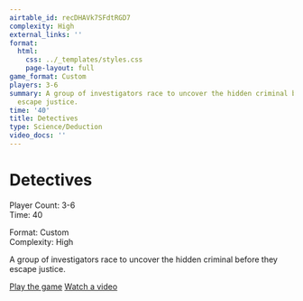 ```yaml
---
airtable_id: recDHAVk7SFdtRGD7
complexity: High
external_links: ''
format:
  html:
    css: ../_templates/styles.css
    page-layout: full
game_format: Custom
players: 3-6
summary: A group of investigators race to uncover the hidden criminal before they
  escape justice.
time: '40'
title: Detectives
type: Science/Deduction
video_docs: ''
---
```


# Detectives

:::{.game-info-box}
:::{.game-stats}
:::{.left-stats}
Player Count: 3-6  
Time: 40
:::
:::{.right-stats}
Format: Custom  
Complexity: High
:::
:::
:::

A group of investigators race to uncover the hidden criminal before they escape justice.

:::{.game-actions}
<a href="#" class="btn btn-play"><i class="fa fa-gamepad"></i> Play the game</a>
<a href="#" class="btn btn-watch"><i class="fa fa-video"></i> Watch a video</a>
:::